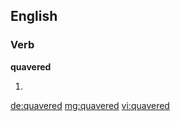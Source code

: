 ==English==

===Verb===
'''quavered'''

# {{past of|quaver}}

[[de:quavered]]
[[mg:quavered]]
[[vi:quavered]]